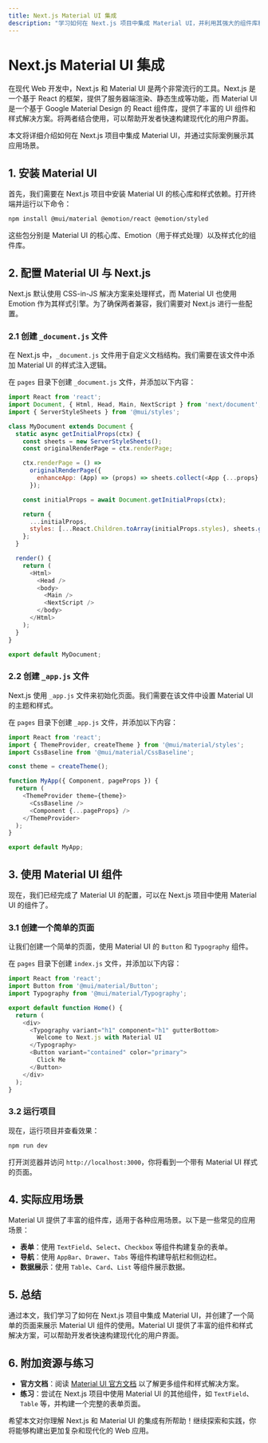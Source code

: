 ```yaml
---
title: Next.js Material UI 集成
description: "学习如何在 Next.js 项目中集成 Material UI，并利用其强大的组件库和样式解决方案来构建现代化的用户界面。"
---
```


# Next.js Material UI 集成

在现代 Web 开发中，Next.js 和 Material UI 是两个非常流行的工具。Next.js 是一个基于 React 的框架，提供了服务器端渲染、静态生成等功能，而 Material UI 是一个基于 Google Material Design 的 React 组件库，提供了丰富的 UI 组件和样式解决方案。将两者结合使用，可以帮助开发者快速构建现代化的用户界面。

本文将详细介绍如何在 Next.js 项目中集成 Material UI，并通过实际案例展示其应用场景。

## 1. 安装 Material UI

首先，我们需要在 Next.js 项目中安装 Material UI 的核心库和样式依赖。打开终端并运行以下命令：

```bash
npm install @mui/material @emotion/react @emotion/styled
```

这些包分别是 Material UI 的核心库、Emotion（用于样式处理）以及样式化的组件库。

## 2. 配置 Material UI 与 Next.js

Next.js 默认使用 CSS-in-JS 解决方案来处理样式，而 Material UI 也使用 Emotion 作为其样式引擎。为了确保两者兼容，我们需要对 Next.js 进行一些配置。

### 2.1 创建 `_document.js` 文件

在 Next.js 中，`_document.js` 文件用于自定义文档结构。我们需要在该文件中添加 Material UI 的样式注入逻辑。

在 `pages` 目录下创建 `_document.js` 文件，并添加以下内容：

```javascript
import React from 'react';
import Document, { Html, Head, Main, NextScript } from 'next/document';
import { ServerStyleSheets } from '@mui/styles';

class MyDocument extends Document {
  static async getInitialProps(ctx) {
    const sheets = new ServerStyleSheets();
    const originalRenderPage = ctx.renderPage;

    ctx.renderPage = () =>
      originalRenderPage({
        enhanceApp: (App) => (props) => sheets.collect(<App {...props} />),
      });

    const initialProps = await Document.getInitialProps(ctx);

    return {
      ...initialProps,
      styles: [...React.Children.toArray(initialProps.styles), sheets.getStyleElement()],
    };
  }

  render() {
    return (
      <Html>
        <Head />
        <body>
          <Main />
          <NextScript />
        </body>
      </Html>
    );
  }
}

export default MyDocument;
```

### 2.2 创建 `_app.js` 文件

Next.js 使用 `_app.js` 文件来初始化页面。我们需要在该文件中设置 Material UI 的主题和样式。

在 `pages` 目录下创建 `_app.js` 文件，并添加以下内容：

```javascript
import React from 'react';
import { ThemeProvider, createTheme } from '@mui/material/styles';
import CssBaseline from '@mui/material/CssBaseline';

const theme = createTheme();

function MyApp({ Component, pageProps }) {
  return (
    <ThemeProvider theme={theme}>
      <CssBaseline />
      <Component {...pageProps} />
    </ThemeProvider>
  );
}

export default MyApp;
```

## 3. 使用 Material UI 组件

现在，我们已经完成了 Material UI 的配置，可以在 Next.js 项目中使用 Material UI 的组件了。

### 3.1 创建一个简单的页面

让我们创建一个简单的页面，使用 Material UI 的 `Button` 和 `Typography` 组件。

在 `pages` 目录下创建 `index.js` 文件，并添加以下内容：

```javascript
import React from 'react';
import Button from '@mui/material/Button';
import Typography from '@mui/material/Typography';

export default function Home() {
  return (
    <div>
      <Typography variant="h1" component="h1" gutterBottom>
        Welcome to Next.js with Material UI
      </Typography>
      <Button variant="contained" color="primary">
        Click Me
      </Button>
    </div>
  );
}
```

### 3.2 运行项目

现在，运行项目并查看效果：

```bash
npm run dev
```

打开浏览器并访问 `http://localhost:3000`，你将看到一个带有 Material UI 样式的页面。

## 4. 实际应用场景

Material UI 提供了丰富的组件库，适用于各种应用场景。以下是一些常见的应用场景：

- **表单**：使用 `TextField`、`Select`、`Checkbox` 等组件构建复杂的表单。
- **导航**：使用 `AppBar`、`Drawer`、`Tabs` 等组件构建导航栏和侧边栏。
- **数据展示**：使用 `Table`、`Card`、`List` 等组件展示数据。

## 5. 总结

通过本文，我们学习了如何在 Next.js 项目中集成 Material UI，并创建了一个简单的页面来展示 Material UI 组件的使用。Material UI 提供了丰富的组件和样式解决方案，可以帮助开发者快速构建现代化的用户界面。

## 6. 附加资源与练习

- **官方文档**：阅读 [Material UI 官方文档](https://mui.com/) 以了解更多组件和样式解决方案。
- **练习**：尝试在 Next.js 项目中使用 Material UI 的其他组件，如 `TextField`、`Table` 等，并构建一个完整的表单页面。

希望本文对你理解 Next.js 和 Material UI 的集成有所帮助！继续探索和实践，你将能够构建出更加复杂和现代化的 Web 应用。